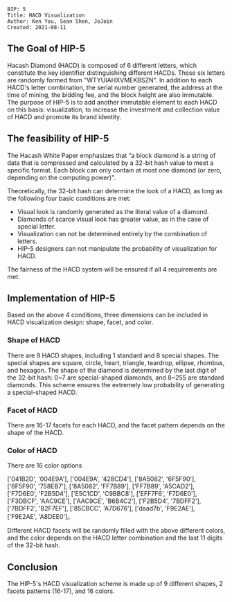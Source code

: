 <pre>
BIP: 5
Title: HACD Visualization 
Author: Ken You, Sean Shen, JoJoin
Created: 2021-08-11
</pre>

==The Goal of HIP-5==

Hacash Diamond (HACD) is composed of 6 different letters, which constitute the key identifier distinguishing different HACDs. 
These six letters are randomly formed from "WTYUIAHXVMEKBSZN". 
In addition to each HACD's letter combination, the serial number generated, the address at the time of mining, the bidding fee, and the block height are also immutable. 
The purpose of HIP-5 is to add another immutable element to each HACD on this basis: visualization, 
to increase the investment and collection value of HACD and promote its brand identity.

==The feasibility of HIP-5==
The Hacash White Paper emphasizes that “a block diamond is a string of data that is compressed and calculated by a 32-bit hash value to meet a specific format.
Each block can only contain at most one diamond (or zero, depending on the computing power)".

Theoretically, the 32-bit hash can determine the look of a HACD, as long as the following four basic conditions are met:

* Visual look is randomly generated as the literal value of a diamond.
* Diamonds of scarce visual look has greater value, as in the case of special letter.
* Visualization can not be determined entirely by the combination of letters.
* HIP-5 designers can not manipulate the probability of visualization for HACD.

The fairness of the HACD system will be ensured if all 4 requirements are met.

==Implementation of HIP-5==

Based on the above 4 conditions, three dimensions can be included in HACD visualization design: shape, facet, and color.

===Shape of HACD===

There are 9 HACD shapes, including 1 standard and 8 special shapes. 
The special shapes are square, circle, heart, triangle, teardrop, ellipse, rhombus, and hexagon. 
The shape of the diamond is determined by the last digit of the 32-bit hash: 0~7 are special-shaped diamonds, and 8~255 are standard diamonds. 
This scheme ensures the extremely low probability of generating a special-shaped HACD.

===Facet of HACD===

There are 16-17 facets for each HACD, and the facet pattern depends on the shape of the HACD.

===Color of HACD===

There are 16 color options

['041B2D', '004E9A'],    
['004E9A', '428CD4'],    
['8A5082', '6F5F90'],    
['6F5F90', '758EB7'],    
['8A5082', 'FF7B89'],    
['FF7B89', 'A5CAD2'],    
['F7D6E0', 'F2B5D4'],    
['E5C1CD', 'C9BBC8'],    
['EFF7F6', 'F7D6E0'],    
['F3DBCF', 'AAC9CE'],    
['AAC9CE', 'B6B4C2'],    
['F2B5D4', '7BDFF2'],    
['7BDFF2', 'B2F7EF'],    
['85CBCC', 'A7D676'],    
['daad7b', 'F9E2AE'],    
['F9E2AE', 'A8DEE0']。

Different HACD facets will be randomly filled with the above different colors, 
and the color depends on the HACD letter combination and the last 11 digits of the 32-bit hash.

==Conclusion==
The HIP-5's HACD visualization scheme is made up of 9 different shapes, 2 facets patterns (16-17), and 16 colors.

